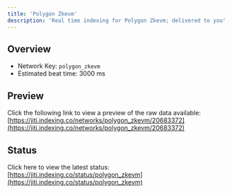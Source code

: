 ```yaml
---
title: 'Polygon Zkevm'
description: 'Real time indexing for Polygon Zkevm; delivered to you'
---
```


## Overview
- Network Key: `polygon_zkevm`
- Estimated beat time: 3000 ms

## Preview
Click the following link to view a preview of the raw data available: [https://jiti.indexing.co/networks/polygon_zkevm/20683372](https://jiti.indexing.co/networks/polygon_zkevm/20683372)

## Status
Click here to view the latest status: [https://jiti.indexing.co/status/polygon_zkevm](https://jiti.indexing.co/status/polygon_zkevm)
